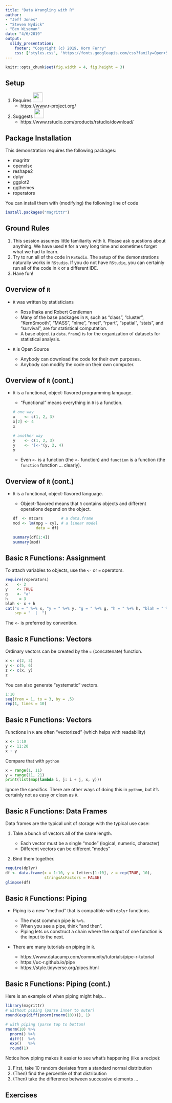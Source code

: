 ```yaml
---
title: "Data Wrangling with R"
author:
- "Jeff Jones"
- "Steven Nydick"
- "Ben Wiseman"
date: "4/6/2019"
output:
  slidy_presentation:
    footer: "Copyright (c) 2019, Korn Ferry"
    css: ['styles.css', 'https://fonts.googleapis.com/css?family=Open+Sans']
---
```


```r
knitr::opts_chunk$set(fig.width = 4, fig.height = 3)
```


## Setup

1. Requires <img src="https://www.r-project.org/Rlogo.png" height="30px;" />
    - https://www.r-project.org/
2. Suggests <img
             src="https://www.rstudio.com/wp-content/uploads/2016/09/RStudio-Logo-Blue-Gray-250.png"
             height="30px;" />
    - https://www.rstudio.com/products/rstudio/download/

## Package Installation

This demonstration requires the following packages:

- magrittr
- openxlsx
- reshape2
- dplyr
- ggplot2
- ggthemes
- roperators

You can install them with (modifying) the following line of code

```r
install.packages("magrittr")
```

## Ground Rules

1. This session assumes little familiarity with `R`. Please ask questions about
   anything. We have used `R` for a very long time and sometimes forget what
   we had to learn.
2. Try to run all of the code in `RStudio`. The setup of the demonstrations
   naturally works in `RStudio`. If you do not have `RStudio`, you can certainly
   run all of the code in `R` or a different IDE.
4. Have fun!

## Overview of `R`

- `R` was written by statisticians

    - Ross Ihaka and Robert Gentleman
    - Many of the base packages in `R`, such as "class", "cluster",
      "KernSmooth", "MASS", "nlme", "nnet", "rpart", "spatial", "stats",
      and "survival", are for statistical computation.
    - A base object (a `data.frame`) is for the organization of datasets for
      statistical analysis.

- `R` is Open Source

    - Anybody can download the code for their own purposes.
    - Anybody can modify the code on their own computer.

## Overview of `R` (cont.)

- `R` is a functional, object-flavored programming language.

    - "Functional" means everything in `R` is a function.

    ```r
    # one way
    x    <- c(1, 2, 3)
    x[2] <- 4
    x
    
    # another way
    y    <- c(1, 2, 3)
    y    <- "[<-"(y, 2, 4)
    y
    ```
 
   - Even `<-` is a function (the `<-` function) and `function` is a function
     (the `function` function ... clearly).
   
## Overview of `R` (cont.)

- `R` is a functional, object-flavored language.

    - Object-flavored means that `R` contains objects and different operations
      depend on the object.
      
    ```r
    df  <- mtcars        # a data.frame
    mod <- lm(mpg ~ cyl, # a linear model
              data = df)
    
    summary(df[1:4])
    summary(mod)
    ```


## Basic `R` Functions: Assignment

To attach variables to objects, use the `<-` or `=` operators.

```r
require(roperators)
x    <- 2
y    <- TRUE
g    <- "a"
h     = 3
blah <- x + h
cat("x = " %+% x, "y = " %+% y, "g = " %+% g, "h = " %+% h, "blah = " %+% blah,
    sep = "  |  ")
```

The `<-` is preferred by convention.

## Basic `R` Functions: Vectors

Ordinary vectors can be created by the `c` (concatenate) function.

```r
x <- c(2, 3)
y <- c(5, 6)
z <- c(x, y)
z
```

You can also generate "systematic" vectors.

```r
1:10
seq(from = 1, to = 3, by = .5)
rep(1, times = 10)
```

## Basic `R` Functions: Vectors

Functions in `R` are often "vectorized" (which helps with readability)

```r
x <- 1:10
y <- 11:20
x + y
```

Compare that with `python`

```python
x = range(1, 11)
y = range(11, 21)
print(list(map(lambda i, j: i + j, x, y)))
```

Ignore the specifics. There are other ways of doing this in `python`, but it's
certainly not as easy or clean as `R`.

## Basic `R` Functions: Data Frames

Data frames are the typical unit of storage with the typical use case:

1. Take a bunch of vectors all of the same length.

    - Each vector must be a single "mode" (logical, numeric, character)
    - Different vectors can be different "modes"
    
2. Bind them together.

```r
require(dplyr)
df <- data.frame(x = 1:10, y = letters[1:10], z = rep(TRUE, 10),
                 stringsAsFactors = FALSE)
glimpse(df)
```

## Basic `R` Functions: Piping

- Piping is a new "method" that is compatible with `dplyr` functions.

    - The most common pipe is `%>%`.
    - When you see a pipe, think "and then".
    - Piping lets us construct a chain where the output of one function is the
      input to the next.
      
- There are many tutorials on piping in `R`.

    - https://www.datacamp.com/community/tutorials/pipe-r-tutorial
    - https://uc-r.github.io/pipe
    - https://style.tidyverse.org/pipes.html

## Basic `R` Functions: Piping (cont.)

Here is an example of when piping might help...
      
```r
library(magrittr)
# without piping (parse inner to outer)
round(exp(diff(pnorm(rnorm(10)))), 1)

# with piping (parse top to bottom)
rnorm(10) %>%
  pnorm() %>%
  diff()  %>%
  exp()   %>%
  round(1)
```

Notice how piping makes it easier to see what's happening (like a recipe):

1. First, take 10 random deviates from a standard normal distribution
2. (Then) find the percentile of that distribution
3. (Then) take the difference between successive elements ...

## Exercises
